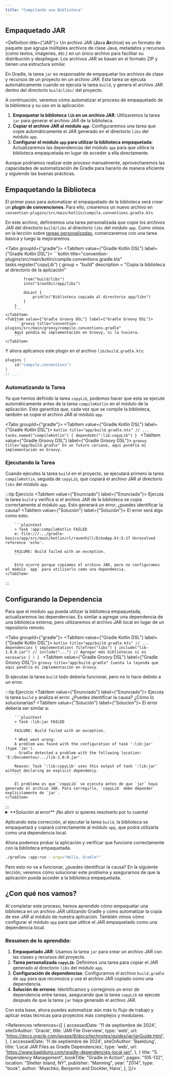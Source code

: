 ```yaml
---
title: "Compilando una Biblioteca"
---
```


<ReadingTime />

## Empaquetado JAR

<Definition title={"JAR"}>
    Un archivo JAR (**J**ava **Ar**chive) es un formato de paquete que agrupa múltiples archivos de clase Java, metadatos y recursos (como textos, imágenes, etc.) en un único archivo para facilitar su distribución y despliegue. Los archivos JAR se basan en el formato ZIP y tienen una estructura similar.
</Definition>

En Gradle, la tarea `jar` es responsable de empaquetar los archivos de clase y recursos de un proyecto en un archivo JAR. Esta tarea se ejecuta automáticamente cuando se ejecuta la tarea `build`, y genera el archivo JAR dentro del directorio `build/libs/` del proyecto.

A continuación, veremos cómo automatizar el proceso de empaquetado de la biblioteca y su uso en la aplicación:

1. **Empaquetar la biblioteca `lib` en un archivo JAR**: Utilizaremos la tarea `jar` para generar el archivo JAR de la biblioteca.
2. **Copiar el archivo JAR al módulo `app`**: Configuraremos una tarea que copie automáticamente el JAR generado en el directorio `libs` del módulo `app`.
3. **Configurar el módulo `app` para utilizar la biblioteca empaquetada**: Actualizaremos las dependencias del módulo `app` para que utilice la biblioteca empaquetada en lugar de acceder a ella directamente.

Aunque podríamos realizar este proceso manualmente, aprovecharemos las capacidades de automatización de Gradle para hacerlo de manera eficiente y siguiendo las buenas prácticas.

## Empaquetando la Biblioteca

El primer paso para automatizar el empaquetado de la biblioteca será crear un **plugin de convenciones**. Para ello, crearemos un nuevo archivo en `convention-plugins/src/main/kotlin/compile.conventions.gradle.kts`.

En este archivo, definiremos una tarea personalizada que copie los archivos JAR del directorio `build/libs` al directorio `libs` del módulo `app`. Como vimos en la lección sobre [tareas personalizadas](../tasks/custom/custom-kt#tareas-basadas-en-otras-tareas), comenzaremos con una tarea básica y luego la mejoraremos.

<Tabs groupId={"gradle"}>
    <TabItem value={"Gradle Kotlin DSL"} label={"Gradle Kotlin DSL"}>
        ```kotlin title="convention-plugins/src/main/kotlin/compile.conventions.gradle.kts"
        tasks.register<Copy>("copyLib") {
            group = "build"
            description = "Copia la biblioteca al directorio de la aplicación"

            from("build/libs")
            into("$rootDir/app/libs")

            doLast {
                println("Biblioteca copiada al directorio app/libs")
            }
        }
        ```
    </TabItem>
    <TabItem value={"Gradle Groovy DSL"} label={"Gradle Groovy DSL"}>
        ```groovy title="convention-plugins/src/main/groovy/compile.conventions.gradle"
        Aquí pondía mi implementación en Groovy, si la tuviera.
        ```
    </TabItem>
</Tabs>

Y ahora aplicamos este plugin en el archivo `lib/build.gradle.kts`:

```kotlin
plugins {
    id("compile.conventions")
}
// ...
```

### Automatizando la Tarea

Ya que hemos definido la tarea `copyLib`, podemos hacer que esta se ejecute automáticamente antes de la tarea `compileKotlin` en el módulo de la aplicación. Esto garantiza que, cada vez que se compile la biblioteca, también se copie el archivo JAR al módulo `app`.

<Tabs groupId={"gradle"}>
    <TabItem value={"Gradle Kotlin DSL"} label={"Gradle Kotlin DSL"}>
        ```kotlin title="app/build.gradle.kts"
        // ...
        tasks.named("compileKotlin") {
            dependsOn(":lib:copyLib")
        }
        ```
    </TabItem>
    <TabItem value={"Gradle Groovy DSL"} label={"Gradle Groovy DSL"}>
        ```groovy title="app/build.gradle"
        En un futuro cercano, aquí pondría mi implementación en Groovy.
        ```
    </TabItem>
</Tabs>

### Ejecutando la Tarea

Cuando ejecutes la tarea `build` en el proyecto, se ejecutará primero la tarea `compileKotlin`, seguida de `copyLib`, que copiará el archivo JAR al directorio `libs` del módulo `app`.

:::tip Ejercicio
<Tabs>
    <TabItem value={"Enunciado"} label={"Enunciado"}>
        Ejecuta la tarea `build` y verifica si el archivo JAR de la biblioteca se copia correctamente al módulo `app`. Esto generará un error, ¿puedes identificar la causa?
    </TabItem>
    <TabItem value={"Solución"} label={"Solución"}>
        El error será algo como esto:

        ```plaintext
        > Task :app:compileKotlin FAILED
        e: file:///.../gradle-basics/app/src/main/kotlin/cl/ravenhill/EchoApp.kt:5:17 Unresolved reference 'echo'.

        FAILURE: Build failed with an exception.
        ```

        Esto ocurre porque copiamos el archivo JAR, pero no configuramos el módulo `app` para utilizarlo como una dependencia.
    </TabItem>
</Tabs>
:::

## Configurando la Dependencia

Para que el módulo `app` pueda utilizar la biblioteca empaquetada, actualizaremos las dependencias. Es similar a agregar una dependencia de una biblioteca externa, pero utilizaremos el archivo JAR local en lugar de un repositorio remoto.

<Tabs groupId={"gradle"}>
    <TabItem value={"Gradle Kotlin DSL"} label={"Gradle Kotlin DSL"}>
        ```kotlin title="app/build.gradle.kts"
        // ...
        dependencies {
            implementation(
                fileTree("libs") {
                    include("lib-1.0.0.jar")
                    // include("...") // Agregar más bibliotecas si es necesario
                }
            )
        }
        ```
    </TabItem>
    <TabItem value={"Gradle Groovy DSL"} label={"Gradle Groovy DSL"}>
        ```groovy title="app/build.gradle"
        Cuenta la leyenda que aquí pondría mi implementación en Groovy.
        ```
    </TabItem>
</Tabs>

Si ejecutas la tarea `build` todo debería funcionar, pero no lo hace debido a un error.

:::tip Ejercicio
<Tabs>
    <TabItem value={"Enunciado"} label={"Enunciado"}>
        Ejecuta la tarea `build` y analiza el error. ¿Puedes identificar la causa? ¿Cómo lo solucionarías?
    </TabItem>
    <TabItem value={"Solución"} label={"Solución"}>
        El error debería ser similar a:

        ```plaintext
        > Task :lib:jar FAILED

        FAILURE: Build failed with an exception.

        * What went wrong:
        A problem was found with the configuration of task ':lib:jar' (type 'Jar').
        - Gradle detected a problem with the following location: 'E:/Documentos/.../lib-1.0.0.jar'.

        Reason: Task ':lib:copyLib' uses this output of task ':lib:jar' without declaring an explicit dependency.
        ```

        El problema es que `copyLib` se ejecuta antes de que `jar` haya generado el archivo JAR. Para corregirlo, `copyLib` debe depender explícitamente de `jar`.
    </TabItem>
</Tabs>
:::

<details>
    <summary>**Solución al error** ¡No abrir si quieres resolverlo por tu cuenta!</summary>

    El problema surge porque `copyLib` necesita que `jar` termine antes de ejecutarse. Gradle nos avisa que debemos hacer explícita la dependencia entre estas tareas.

    <Tabs groupId={"gradle"}>
        <TabItem value={"Gradle Kotlin DSL"} label={"Gradle Kotlin DSL"}>
            ```kotlin title="./convention-plugins/src/main/kotlin/compile.conventions.gradle.kts"
            // ...
            tasks.named("copyLib") {
                dependsOn("jar")
            }
            ```
        </TabItem>
        <TabItem value={"Gradle Groovy DSL"} label={"Gradle Groovy DSL"}>
            ```groovy title="lib/build.gradle"
            Inserte implementación en Groovy aquí.
            ```
        </TabItem>
    </Tabs>
</details>

Aplicando esta corrección, al ejecutar la tarea `build`, la biblioteca se empaquetará y copiará correctamente al módulo `app`, que podrá utilizarla como una dependencia local.

Ahora podemos probar la aplicación y verificar que funcione correctamente con la biblioteca empaquetada.

```bash	
./gradlew :app:run --args="Hello, Gradle!"
```

Pero esto no va a funcionar, ¿puedes identificar la causa?
En la siguiente lección, veremos cómo solucionar este problema y asegurarnos de que la aplicación pueda acceder a la biblioteca empaquetada.

## ¿Con qué nos vamos?

Al completar este proceso, hemos aprendido cómo empaquetar una biblioteca en un archivo JAR utilizando Gradle y cómo automatizar la copia de ese JAR al módulo de nuestra aplicación. También vimos cómo configurar el módulo `app` para que utilice el JAR empaquetado como una dependencia local.

### Resumen de lo aprendido:

1. **Empaquetado JAR**: Usamos la tarea `jar` para crear un archivo JAR con las clases y recursos del proyecto.
2. **Tarea personalizada `copyLib`**: Definimos una tarea para copiar el JAR generado al directorio `libs` del módulo `app`.
3. **Configuración de dependencias**: Configuramos el archivo `build.gradle` de `app` para que reconozca y use el archivo JAR copiado como una dependencia.
4. **Solución de errores**: Identificamos y corregimos un error de dependencia entre tareas, asegurando que la tarea `copyLib` se ejecute después de que la tarea `jar` haya generado el archivo JAR.

Con esta base, ahora puedes automatizar aún más tu flujo de trabajo y aplicar estas técnicas para proyectos más complejos y modulares.

<References references={[
    {
        accessedDate: '11 de septiembre de 2024',
        siteOrAuthor: 'Oracle',
        title: 'JAR File Overview',
        type: 'web',
        url: 'https://docs.oracle.com/javase/8/docs/technotes/guides/jar/jarGuide.html',
    },
    {
        accessedDate: '11 de septiembre de 2024',
        siteOrAuthor: 'Baeldung',
        title: 'Local JAR Files as Gradle Dependencies',
        type: 'web',
        url: 'https://www.baeldung.com/gradle-dependencies-local-jar/',
    },
    {
        title: "5. Dependency Management",
        bookTitle: "Gradle in Action",
        pages: "105-132",
        location: "Shelter Island, NY",
        publisher: "Manning",
        year: "2014",
        type: "book",
        author: 'Muschko, Benjamin and Dockter, Hans',
    },
]}/>
